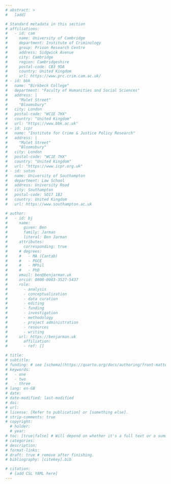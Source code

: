 ```yaml
---
# abstract: >
#   [add]

# Standard metadata in this section
# affiliations:
#   - id: cam
#     name: University of Cambridge
#     department: Institute of Criminology
#     group: Prison Research Centre
#     address: Sidgwick Avenue
#     city: Cambridge
#     region: Cambridgeshire
#     postal-code: CB3 9DA
#     country: United Kingdom
#     url: https://www.prc.crim.cam.ac.uk/
# - id: bbk
#   name: "Birkbeck College"
#   department: "Faculty of Humanities and Social Sciences"
#   address: |
#     "Malet Street"
#     "Bloomsbury"
#   city: London
#   postal-code: "WC1E 7HX"
#   country: "United Kingdom"
#   url: "https://www.bbk.ac.uk"
# - id: icpr
#   name: "Institute for Crime & Justice Policy Research"
#   address: |
#     "Malet Street"
#     "Bloomsbury"
#   city: London
#   postal-code: "WC1E 7HX"
#   country: "United Kingdom"
#   url: "https://www.icpr.org.uk"
# - id: soton
#   name: University of Southampton
#   department: Law School
#   address: University Road
#   city: Southampton
#   postal-code: SO17 1BJ
#   country: United Kingdom
#   url: https://www.southampton.ac.uk

# author:
#   - id: bj
#     name:
#       given: Ben
#       family: Jarman
#       literal: Ben Jarman
#     attributes:
#       corresponding: true
#     # degrees:
#     #   - MA (Cantab)
#     #   - PGCE
#     #   - MPhil
#     #   - PhD
#     email: ben@benjarman.uk
#     orcid: 0000-0003-3527-5437
#     role:
#       - analysis
#       - conceptualization
#       - data curation
#       - editing
#       - funding
#       - investigation
#       - methodology
#       - project administration
#       - resources
#       - writing
#     url: https://benjarman.uk
#       affiliation:
#       - ref: []

# title: 
# subtitle: 
# funding: # see [schema](https://quarto.org/docs/authoring/front-matter.html#funding)
# keywords:  
#   - one
#   - two
#   - three
# lang: en-GB
# date: 
# date-modified: last-modified
# doi: 
# url: 
# license: [Refer to publication] or [something else].
# strip-comments: true
# copyright:
  # holder: 
  # year: 
# toc: [true|false] # Will depend on whether it's a full text or a summary.
# categories: 
# description: 
# format-links: 
# draft: true # remove after finishing.
# bibliography: [citekey].bib

# citation:
  # [add CSL YAML here]
---
```


<!-- ## Availability -->

<!-- Brief description here [e.g. A briefing paper on prison labour in the US, available at <https://eprints.bbk.ac.uk/id/eprint/53813>.]-->

<!-- OR -->

<!-- ## Title here and text to follow -->